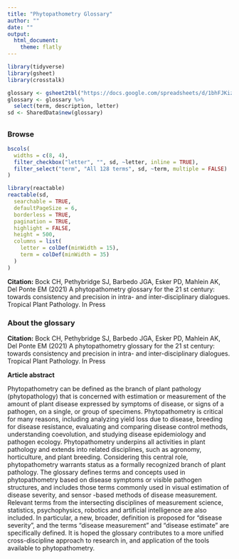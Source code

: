 ```yaml
---
title: "Phytopathometry Glossary"
author: ""
date: ""
output: 
  html_document: 
    theme: flatly
---
```


```r

library(tidyverse)
library(gsheet)
library(crosstalk)

glossary <- gsheet2tbl("https://docs.google.com/spreadsheets/d/1bhFJKizExY5NIHZY2cOLvfuuPFZJAOnjTmkCLh2ylEw/edit?usp=sharing")
glossary <- glossary %>%
  select(term, description, letter)
sd <- SharedData$new(glossary)
```

##  {.tabset}

### Browse

```r
bscols(
  widths = c(8, 4),
  filter_checkbox("letter", "", sd, ~letter, inline = TRUE),
  filter_select("term", "All 128 terms", sd, ~term, multiple = FALSE)
)
```





```r
library(reactable)
reactable(sd,
  searchable = TRUE,
  defaultPageSize = 6,
  borderless = TRUE,
  pagination = TRUE,
  highlight = FALSE,
  height = 500,
  columns = list(
    letter = colDef(minWidth = 15),
    term = colDef(minWidth = 35)
  )
)
```
**Citation:** Bock CH, Pethybridge SJ, Barbedo JGA, Esker PD, Mahlein AK, Del Ponte EM (2021) A phytopathometry glossary for the 21 st century: towards consistency and precision in intra- and inter-disciplinary dialogues. Tropical Plant Pathology. In Press


### About the glossary

**Citation:** Bock CH, Pethybridge SJ, Barbedo JGA, Esker PD, Mahlein AK, Del Ponte EM (2021) A phytopathometry glossary for the 21 st century: towards consistency and precision in intra- and inter-disciplinary dialogues. Tropical Plant Pathology. In Press

**Article abstract**  

Phytopathometry can be defined as the branch of plant pathology (phytopathology) that is concerned with estimation or measurement of the amount of plant disease expressed by symptoms of disease, or signs of a pathogen, on a single, or group of specimens. Phytopathometry is critical for many reasons, including analyzing yield loss due to disease, breeding for disease resistance, evaluating and comparing disease control methods, understanding coevolution, and studying disease epidemiology and pathogen ecology. Phytopathometry underpins all activities in plant pathology and extends into related disciplines, such as agronomy, horticulture, and plant breeding. Considering this central role, phytopathometry warrants status as a formally recognized branch of plant pathology. The glossary defines terms and concepts used in phytopathometry based on disease symptoms or visible pathogen structures, and includes those terms commonly used in visual estimation of disease severity, and sensor -based methods of disease measurement. Relevant terms from the intersecting disciplines of measurement science, statistics, psychophysics, robotics and artificial intelligence are also included. In particular, a new, broader, definition is proposed for “disease severity”, and the terms “disease measurement” and “disease estimate” are specifically defined. It is hoped the glossary contributes to a more unified cross-discipline approach to research in, and application of the tools available to phytopathometry.
